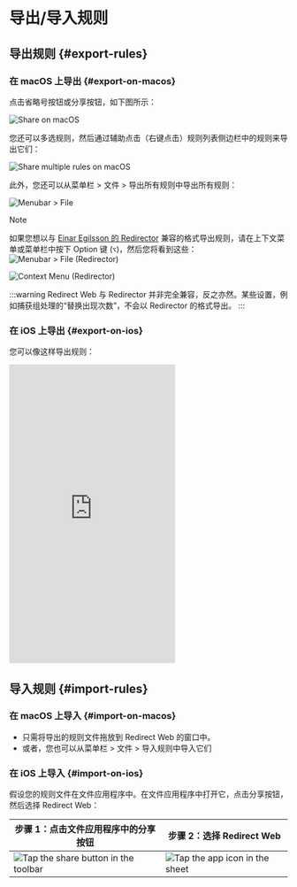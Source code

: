 # 导出/导入规则

## 导出规则 {#export-rules}

### 在 macOS 上导出 {#export-on-macos}

点击省略号按钮或分享按钮，如下图所示：

![Share on macOS](/img/share-on-macos.png)

您还可以多选规则，然后通过辅助点击（右键点击）规则列表侧边栏中的规则来导出它们：

![Share multiple rules on macOS](/img/multiselect-on-macos.png)

此外，您还可以从菜单栏 > 文件 > 导出所有规则中导出所有规则：

![Menubar > File](/img/menubar-file.png)

> [!NOTE]
> 如果您想以与 [Einar Egilsson 的 Redirector](https://einaregilsson.com/redirector/) 兼容的格式导出规则，请在上下文菜单或菜单栏中按下 Option 键 (`⌥`)，然后您将看到这些：
> ![Menubar > File (Redirector)](/img/menubar-file-redirector.png)
>
> ![Context Menu (Redirector)](/img/context-menu-redirector.png)
>
> :::warning
> Redirect Web 与 Redirector 并非完全兼容，反之亦然。某些设置，例如捕获组处理的“替换出现次数”，不会以 Redirector 的格式导出。
> :::

### 在 iOS 上导出 {#export-on-ios}

您可以像这样导出规则：

<iframe height="540" src="https://www.youtube.com/embed/uQ6-SLEMlT4" title="iOS Demo Video for exporting rules (YouTube)" frameborder="0" allow="accelerometer; autoplay; clipboard-write; encrypted-media; gyroscope; picture-in-picture; web-share" allowfullscreen></iframe>

## 导入规则 {#import-rules}

### 在 macOS 上导入 {#import-on-macos}

- 只需将导出的规则文件拖放到 Redirect Web 的窗口中。
- 或者，您也可以从菜单栏 > 文件 > 导入规则中导入它们

### 在 iOS 上导入 {#import-on-ios}

假设您的规则文件在文件应用程序中。在文件应用程序中打开它，点击分享按钮，然后选择 Redirect Web：

| 步骤 1：点击文件应用程序中的分享按钮 | 步骤 2：选择 Redirect Web |
| ------------------------------------------------------------------------- | ------------------------------------------------------------------- |
| ![Tap the share button in the toolbar](/img/files-share-ios.png) | ![Tap the app icon in the sheet](/img/share-sheet-ios.png) |